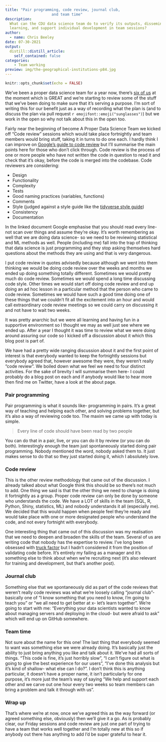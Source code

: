 ```yaml
---
title: "Pair programming, code review, journal club, 
                     and team time"
description:
  What can the CDU data science team do to verify its outputs, disseminate 
  learning, and support individual development in team sessions?
author:
  - name: Chris Beeley
date: 07-30-2021
output:
  distill::distill_article:
    self_contained: false
categories:   
    - Team working   
preview: img/the-geographical-institutions-p84.jpg
---
```



```r
knitr::opts_chunk$set(echo = FALSE)
```

We've been a proper data science team for a year now, 
there's [six of us](https://cdu-data-science-team.github.io/team-blog/about.html) 
at the moment which is GREAT and we're starting to review some of the stuff that 
we've been doing to make sure that it's serving a purpose. I'm sort of writing 
this for our benefit just as a way of recording what the plan is (and to discuss 
the plan via pull request `r emojifont::emoji("sunglasses")`) but we work in the 
open so why not talk about this in the open too.

Fairly near the beginning of become A Proper Data Science Team 
we kicked off "Code review" sessions which would take place 
fortnightly and team members would bring stuff, taking it in turns to do one each. I 
hardly think I can improve on [Google's guide to code review](https://google.github.io/eng-practices/review/reviewer/looking-for.html) 
but I'll summarise the main points here for those who don't click through. Code review 
is the process of one or more people who have not written the code in question to 
read it and check that it's okay, before the code is merged into the codebase. Code 
reviewers are considering:

* Design
* Functionality
* Complexity
* Tests
* Good naming practices (variables, functions)
* Comments
* Style (judged against a style guide like the [tidyverse style guide](https://style.tidyverse.org/))
* Consistency
* Documentation

In the linked document Google emphasise that you should read every line- not scan 
over things and assume they're okay. It's worth remembering as well that we are 
doing data science- so we need to be reviewing statistical and ML methods as well. 
People (including me) fall into the trap of thinking that data science is just 
programming and they stop asking themselves hard questions about the methods they 
are using and that is very dangerous.

I put code review in quotes advisedly because although we went into them thinking 
we would be doing code review over the weeks and months we ended up doing something 
totally different. Sometimes we would pretty much do code review. Sometimes we would 
spend a long time discussing code style. Other times we would start off doing code 
review and end up doing an ad hoc lesson in a particular method that the person 
who came to code review. Sometimes we would have such a good time doing one of 
these things that we couldn't fit all the excitement into an hour and would call 
extraordinary code review meetings so we could carry on discussing it and not have to 
wait two weeks. 

It was pretty anarchic but we were all learning and having fun in a supportive 
environment so I thought we may as well just see where we ended up. After a year I 
thought it was time to review what we were doing around assuring our code so I 
kicked off a discussion about it which this blog post is part of. 

We have had a pretty wide ranging discussion about it and the first point of interest 
is that everybody wanted to keep the fortnightly sessions but everybody agreed that, 
however awesome they were, they weren't really "code review". We boiled down what 
we feel we need to four distinct activities. For the sake of brevity I will summarise 
them here- I could probably do a blog post on each and if anybody would like to 
hear more then find me on Twitter, have a look at the about page.

### Pair programming

Pair programming is what it sounds like- programming in pairs. It's a great way of 
teaching and helping each other, and solving problems together, but it's also 
a way of reviewing code too. The maxim we came up with today is simple.

> Every line of code should have been read by two people

You can do that in a pair, live, or you can do it by review (or you can do both). 
Interestingly enough the team just spontaneously started doing pair programming. 
Nobody mentioned the word, nobody asked them to. It just makes sense to do that 
so they just started doing it, which I absolutely love. 

### Code review

This is the other review methodology that came out of the discussion. I already talked 
about what Google think this should be so there's not much to add. One thing we 
said is that the other thing we need to change is doing it fortnightly as a group. Proper code 
review can only be done by someone who understands the code. We have a LOT of skills 
in the team (SQL, R, Python, Shiny, statistics, ML) and nobody understands it all 
(especially me). We decided that this would happen when people feel they're ready and 
would take place with one or more designated people who understand the code, and not 
every fortnight with everybody.

One interesting thing that came out of this discussion was my realisation that we 
need to deepen and broaden the skills of the team. Several of us are writing code 
that nobody has the expertise to review. I've long been obsessed with 
[truck factor](https://en.wikipedia.org/wiki/Bus_factor) but I hadn't considered it 
from the position of validating code before. It's entirely my failing as a manager and 
it's something else to think about when we're recruiting next (it's also relevant 
for training and development, but that's another post).

### Journal club

Something else that we spontaneously did as part of the code reviews that weren't 
really code reviews was what we're loosely calling "journal club"- basically one 
of "I know something that you need to know, I'm going to teach you" or "we all need 
to get better at x- let's learn together". We're going to start with me: 
"Everything your data scientists wanted to know about managing servers and deploying in the cloud- but were afraid to ask" which will end up on GitHub somewhere.

### Team time

Not sure about the name for this one! The last thing that everybody seemed to want 
was something else we were already doing. It's basically just the ability to just 
bring anything you like and talk about it. We've had all sorts of things. "This code 
is fine, it's just horribly slow", "I can't figure out what is going to give the 
best experience for our users", "I've done this analysis but it's kind of shallow- 
what else can I do?". I don't think this is anything particular, it doesn't have a 
proper name, it isn't particularly for one purpose, it's more just the team's way 
of saying "We help and support each other and we carve out one hour every two 
weeks so team members can bring a problem and talk it through with us".

### Wrap up

That's where we're at now, once we've agreed this as the way forward (or agreed 
something else, obviously) then we'll give it a go. As is probably clear, our Friday 
sessions and code review are just one part of trying to have a team that works 
well together and I'm totally new at this so if anybody out there has anything to 
add I'd be super grateful to hear it.
